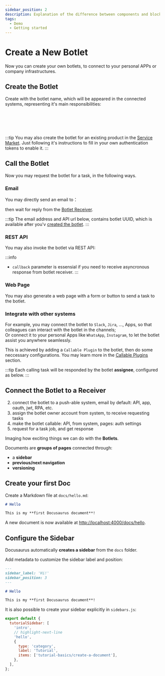 ```yaml
---
sidebar_position: 2
description: Explanation of the difference between components and blocks on a practical example
tags:
  - Demo
  - Getting started
---
```


# Create a New Botlet


Now you can create your own botlets, to connect to your personal APPs or company infrastructures.

## Create the Botlet

Create with the botlet name, which will be appeared in the connected systems, representing it's main responsibilities:

<pre> 
<App>
    <CreateBotlet />
</App>
</pre>

:::tip
You may also create the botlet for an existing product in the [Service Market](https://botlet.io/market). Just following it's instructions to fill in your own authentication tokens to enable it.
:::

## Call the Botlet

Now you may request the botlet for a task, in the following ways.

### Email

You may directly send an email to：<App><Email /></App> 
 
then wait for reply from the [Botlet Receiver](#connect-the-botlet-to-a-receiver).

:::tip
The email address and API url below, contains botlet UUID, which is available after you'v [created the botlet](#create-a-new-botlet).
:::

### REST API

You may also invoke the botlet via REST API:
<App><RestApi/></App>


:::info
- `callback` parameter is essensial if you need to receive asyncronous response from botlet receiver.
:::

### Web Page

You may also generate a web page with a form or button to send a task to the botlet.

### Integrate with other systems

For example, you may connect the botlet to `Slack`, `Jira`, ..., Apps, so that colleagues can interact with the botlet in the channels;  
Or connect it to your personal Apps like `WhatsApp`, `Instagram`, to let the botlet assist you anywhere seamlessly.

This is achieved by adding a `Callable Plugin` to the botlet, then do some neccessary configurations. You may learn more in the [Callable Plugins](../advanced-topics/botlet-plugins/callable-plugins) section.

:::tip 
Each calling task will be responded by the botlet **assignee**, configured as below.
:::

## Connect the Botlet to a Receiver



2. connect the botlet to a push-able system, email by default: API, app, oauth, jwt, RPA, etc.
3. assign the botlet owner account from system, to receive requesting tasks
4. make the botlet callable: API, from system, pages: auth settings
5. request for a task job, and get response

Imaging how exciting things we can do with the **Botlets**.

Documents are **groups of pages** connected through:

- a **sidebar**
- **previous/next navigation**
- **versioning**

## Create your first Doc

Create a Markdown file at `docs/hello.md`:

```md title="docs/hello.md"
# Hello

This is my **first Docusaurus document**!
```

A new document is now available at [http://localhost:4000/docs/hello](http://localhost:4000/docs/hello).

## Configure the Sidebar

Docusaurus automatically **creates a sidebar** from the `docs` folder.

Add metadata to customize the sidebar label and position:

```md title="docs/hello.md" {1-4}
---
sidebar_label: 'Hi!'
sidebar_position: 3
---

# Hello

This is my **first Docusaurus document**!
```

It is also possible to create your sidebar explicitly in `sidebars.js`:

```js title="sidebars.js"
export default {
  tutorialSidebar: [
    'intro',
    // highlight-next-line
    'hello',
    {
      type: 'category',
      label: 'Tutorial',
      items: ['tutorial-basics/create-a-document'],
    },
  ],
};
```
